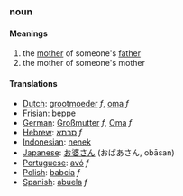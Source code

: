 ===noun===
====Meanings====
#the [[mother]] of someone's [[father]]
#the mother of someone's mother
====Translations====
*[[Dutch]]: [[grootmoeder]] ''f'', [[oma]] ''f''
*[[Frisian]]: [[beppe]]
*[[German]]: [[Großmutter]] ''f'', [[Oma]] ''f''
*[[Hebrew]]: [[סבתא]] ''f''
*[[Indonesian]]: [[nenek]]
*[[Japanese]]: [[お婆さん]] (おばあさん, obāsan)
*[[Portuguese]]: [[avó]] ''f''
*[[Polish]]: [[babcia]] ''f''
*[[Spanish]]: [[abuela]] ''f''